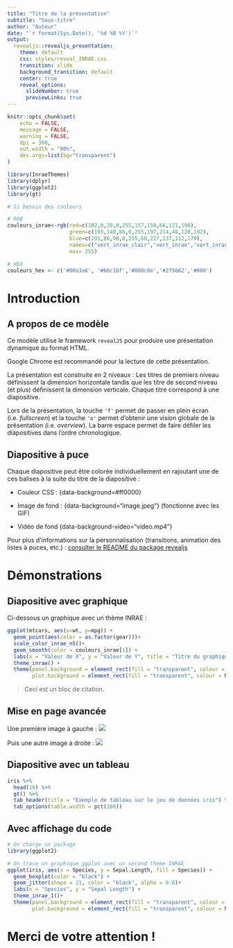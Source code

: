 ```yaml
---
title: "Titre de la présentation"
subtitle: "Sous-titre"
author: "Auteur"
date: "`r format(Sys.Date(), '%d %B %Y')`"
output:
  revealjs::revealjs_presentation:
    theme: default
    css: styles/reveal_INRAE.css
    transition: slide
    background_transition: default
    center: true
    reveal_options:
      slideNumber: true
      previewLinks: true
---
```


```r
knitr::opts_chunk$set(
	echo = FALSE,
	message = FALSE,
	warning = FALSE,
	dpi = 300,
	out.width = "80%",
	dev.args=list(bg="transparent")
)
```

```r
library(InraeThemes)
library(dplyr)
library(ggplot2)
library(gt)
```

```r
# Si besoin des couleurs

# RGB
couleurs_inrae<-rgb(red=c(102,0,39,0,255,157,158,66,121,196),
                    green=c(193,140,86,0,255,197,214,48,120,192),
                    blue=c(191,86,98,0,255,68,227,137,112,179),
                    names=c("vert_inrae_clair","vert_inrae","vert_inrae_fonce","noir","blanc","vert","bleu_clair","bleu_fonce","gris_fonce","gris_clair"),
                    max= 255)

# HEX 
couleurs_hex <- c('#00a3a6', '#66c1bf','#008c8e','#275662','#000')
```


# Introduction {data-background=#E0FFFF}

## A propos de ce modèle

Ce modèle utilise le framework `revealJS` pour produire une présentation dynamique au format HTML.

Google Chrome est recommandé pour la lecture de cette présentation.

La présentation est construite en 2 niveaux : Les titres de premiers niveau définissent la dimension horizontale tandis que les titre de second niveau (et plus) définissent la dimension verticale. Chaque titre correspond à une diapositive.

Lors de la présentation, la touche `'f'` permet de passer en plein écran (i.e. *fullscreen*) et la touche `'o'` permet d'obtenir une vision globale de la présentation (i.e. *overview*). La barre espace permet de faire défiler les diapositives dans l'ordre chronologique.

## Diapositive à puce {data-background=#FFA07A}

Chaque diapositive peut être colorée individuellement en rajoutant une de ces balises à la suite du titre de la diapositive :

- Couleur CSS : {data-background=#ff0000}

- Image de fond : {data-background="image.jpeg"} (fonctionne avec les GIF)

- Vidéo de fond {data-background-video="video.mp4"}


Pour plus d'informations sur la personnalisation (transitions, animation des listes à puces, etc.) : [consulter le README du package revealjs](https://github.com/rstudio/revealjs)

# Démonstrations {data-background=styles/agriculture.jpg}

## Diapositive avec graphique

Ci-dessous un graphique avec un thème INRAE :

```r
ggplot(mtcars, aes(x=wt, y=mpg)) +
  geom_point(aes(color = as.factor(gear)))+
  scale_color_inrae_n5()+
  geom_smooth(color = couleurs_inrae[1]) +
  labs(x = "Valeur de X", y = "Valeur de Y", title = "Titre du graphique", subtitle = "Sous-titre", color = "couleur") +
  theme_inrae() +
  theme(panel.background = element_rect(fill = "transparent", colour = NA),
        plot.background = element_rect(fill = "transparent", colour = NA))
```

> Ceci est un bloc de citation.


## Mise en page avancée

<div class="container">

<div class="col">
Une première image à gauche :
![](styles/img1.jpeg)
</div>

<div class="col">
Puis une autre image à droite :
![](styles/img2.jpeg)
</div>
</div>

## Diapositive avec un tableau

```r
iris %>% 
  head(10) %>% 
  gt() %>% 
  tab_header(title = "Exemple de tableau sur le jeu de données iris") %>%
  tab_options(table.width = pct(100))
```

## Avec affichage du code

```r

# On charge un package
library(ggplot2)

# On trace un graphique ggplot avec un second theme INRAE
ggplot(iris, aes(x = Species, y = Sepal.Length, fill = Species)) +
  geom_boxplot(color = "black") +
  geom_jitter(shape = 21, color = "black", alpha = 0.6)+
  labs(x = "Species", y = "Sepal Length") +
  theme_inrae_1()+
  theme(panel.background = element_rect(fill = "transparent", colour = NA),
        plot.background = element_rect(fill = "transparent", colour = NA))
```

# Merci de votre attention ! {data-background=#E0FFFF}
